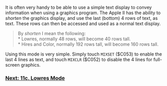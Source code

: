 It is often very handy to be able to use a simple text display to convey information when using a graphics program. The Apple II has the ability to ''shorten'' the graphics display, and use the last (bottom) 4 rows of text, as text. These rows can then be accessed and used as a normal text display.

<blockquote>By ''shorten'' I mean the following:<br />
* Lowres, normally 48 rows, will become 40 rows tall.<br />
* Hires and Color, normally 192 rows tall, will become 160 rows tall.
</blockquote>
Using this mode is very simple. Simply touch <code>MIXSET</code> ($C053) to enable the last 4 lines as text, and touch <code>MIXCLR</code> ($C052) to disable the 4 lines for full-screen graphics.

=== [https://github.com/cc65/wiki/wiki/Apple-II-11c.-Lowres-Mode Next: 11c. Lowres Mode] ===
